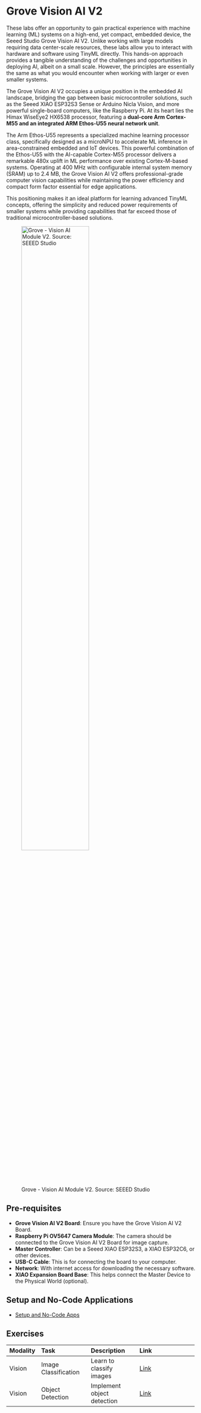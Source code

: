 # Grove Vision AI V2 {.unnumbered}

These labs offer an opportunity to gain practical experience with machine learning (ML) systems on a high-end, yet compact, embedded device, the Seeed Studio Grove Vision AI V2. Unlike working with large models requiring data center-scale resources, these labs allow you to interact with hardware and software using TinyML directly. This hands-on approach provides a tangible understanding of the challenges and opportunities in deploying AI, albeit on a small scale. However, the principles are essentially the same as what you would encounter when working with larger or even smaller systems.

The Grove Vision AI V2 occupies a unique position in the embedded AI landscape, bridging the gap between basic microcontroller solutions, such as the Seeed XIAO ESP32S3 Sense or Arduino Nicla Vision, and more powerful single-board computers, like the Raspberry Pi. At its heart lies the Himax WiseEye2 HX6538 processor, featuring a **dual-core Arm Cortex-M55 and an integrated ARM Ethos-U55 neural network unit**.

The Arm Ethos-U55 represents a specialized machine learning processor class, specifically designed as a microNPU to accelerate ML inference in area-constrained embedded and IoT devices. This powerful combination of the Ethos-U55 with the AI-capable Cortex-M55 processor delivers a remarkable 480x uplift in ML performance over existing Cortex-M-based systems. Operating at 400 MHz with configurable internal system memory (SRAM) up to 2.4 MB, the Grove Vision AI V2 offers professional-grade computer vision capabilities while maintaining the power efficiency and compact form factor essential for edge applications.

This positioning makes it an ideal platform for learning advanced TinyML concepts, offering the simplicity and reduced power requirements of smaller systems while providing capabilities that far exceed those of traditional microcontroller-based solutions.

![Grove - Vision AI Module V2. Source: SEEED Studio](./images/jpeg/grove_vision_ai_v2.jpeg){width=65% fig-align="center"}

## Pre-requisites {#sec-grove-vision-ai-v2-pre-requisites-2ff7}

- **Grove Vision AI V2 Board**: Ensure you have the Grove Vision AI V2 Board.
- **Raspberry Pi OV5647 Camera Module**: The camera should be connected to the Grove Vision AI V2 Board for image capture.
- **Master Controller**: Can be a Seeed XIAO ESP32S3, a XIAO ESP32C6, or other devices.
- **USB-C Cable**: This is for connecting the board to your computer.
- **Network**: With internet access for downloading the necessary software.
- **XIAO Expansion Board Base**: This helps connect the Master Device to the Physical World (optional).

## Setup and No-Code Applications {#sec-grove-vision-ai-v2-setup-code-applications-fe42}

- [Setup and No-Code Apps](./setup_and_no_code_apps/setup_and_no_code_apps.qmd)

## Exercises {#sec-grove-vision-ai-v2-exercises-e45c}

+-----------+--------------------------------------------+-------------------------------------------+----------------------------------------------------------+
| Modality  | Task                                       | Description                               | Link                                                     |
+:==========+:===========================================+:==========================================+:=========================================================+
| Vision    | Image Classification                       | Learn to classify images                  | [Link](./image_classification/image_classification.qmd)  |
+-----------+--------------------------------------------+-------------------------------------------+----------------------------------------------------------+
| Vision    | Object Detection                           | Implement object detection                | [Link](./object_detection/object_detection.qmd)          |
+-----------+--------------------------------------------+-------------------------------------------+----------------------------------------------------------+
